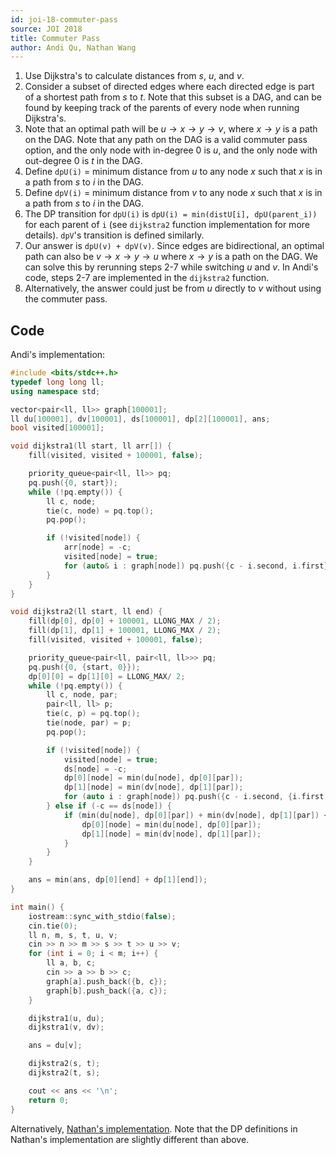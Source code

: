 ```yaml
---
id: joi-18-commuter-pass
source: JOI 2018
title: Commuter Pass
author: Andi Qu, Nathan Wang
---
```


1. Use Dijkstra's to calculate distances from $s$, $u$, and $v$.
2. Consider a subset of directed edges where each directed edge is part of a shortest path from $s$ to $t$. Note that this subset is a DAG, and can be found by keeping track of the parents of every node when running Dijkstra's.
3. Note that an optimal path will be $u \rightarrow x \rightarrow y \rightarrow v$, where $x \rightarrow y$ is a path on the DAG. Note that any path on the DAG is a valid commuter pass option, and the only node with in-degree 0 is $u$, and the only node with out-degree 0 is $t$ in the DAG.
4. Define `dpU(i)` = minimum distance from $u$ to any node $x$ such that $x$ is in a path from $s$ to $i$ in the DAG.
5. Define `dpV(i)` = minimum distance from $v$ to any node $x$ such that $x$ is in a path from $s$ to $i$ in the DAG.
6. The DP transition for `dpU(i)` is `dpU(i) = min(distU[i], dpU(parent_i))` for each parent of `i` (see `dijkstra2` function implementation for more details). `dpV`'s transition is defined similarly.
7. Our answer is `dpU(v) + dpV(v)`. Since edges are bidirectional, an optimal path can also be $v \rightarrow x \rightarrow y \rightarrow u$ where $x \rightarrow y$ is a path on the DAG. We can solve this by rerunning steps 2-7 while switching $u$ and $v$. In Andi's code, steps 2-7 are implemented in the `dijkstra2` function.
8. Alternatively, the answer could just be from $u$ directly to $v$ without using the commuter pass.

## Code

Andi's implementation:

```cpp
#include <bits/stdc++.h>
typedef long long ll;
using namespace std;

vector<pair<ll, ll>> graph[100001];
ll du[100001], dv[100001], ds[100001], dp[2][100001], ans;
bool visited[100001];

void dijkstra1(ll start, ll arr[]) {
	fill(visited, visited + 100001, false);

	priority_queue<pair<ll, ll>> pq;
	pq.push({0, start});
	while (!pq.empty()) {
		ll c, node;
		tie(c, node) = pq.top();
		pq.pop();

		if (!visited[node]) {
			arr[node] = -c;
			visited[node] = true;
			for (auto& i : graph[node]) pq.push({c - i.second, i.first});
		}
	}
}

void dijkstra2(ll start, ll end) {
	fill(dp[0], dp[0] + 100001, LLONG_MAX / 2);
	fill(dp[1], dp[1] + 100001, LLONG_MAX / 2);
	fill(visited, visited + 100001, false);

	priority_queue<pair<ll, pair<ll, ll>>> pq;
	pq.push({0, {start, 0}});
	dp[0][0] = dp[1][0] = LLONG_MAX/ 2;
	while (!pq.empty()) {
		ll c, node, par;
		pair<ll, ll> p;
		tie(c, p) = pq.top();
		tie(node, par) = p;
		pq.pop();

		if (!visited[node]) {
			visited[node] = true;
			ds[node] = -c;
			dp[0][node] = min(du[node], dp[0][par]);
			dp[1][node] = min(dv[node], dp[1][par]);
			for (auto i : graph[node]) pq.push({c - i.second, {i.first, node}});
		} else if (-c == ds[node]) {
			if (min(du[node], dp[0][par]) + min(dv[node], dp[1][par]) <= dp[0][node] + dp[1][node]) {
				dp[0][node] = min(du[node], dp[0][par]);
				dp[1][node] = min(dv[node], dp[1][par]);
			}
		}
	}

	ans = min(ans, dp[0][end] + dp[1][end]);
}

int main() {
	iostream::sync_with_stdio(false);
	cin.tie(0);
	ll n, m, s, t, u, v;
	cin >> n >> m >> s >> t >> u >> v;
	for (int i = 0; i < m; i++) {
		ll a, b, c;
		cin >> a >> b >> c;
		graph[a].push_back({b, c});
		graph[b].push_back({a, c});
	}

	dijkstra1(u, du);
	dijkstra1(v, dv);

	ans = du[v];

	dijkstra2(s, t);
	dijkstra2(t, s);

	cout << ans << '\n';
	return 0;
}
```

Alternatively, [Nathan's implementation](https://github.com/thecodingwizard/competitive-programming/blob/master/JOI/JOI%2018-commuterpass.cpp). Note that the DP definitions in Nathan's implementation are slightly different than above.

